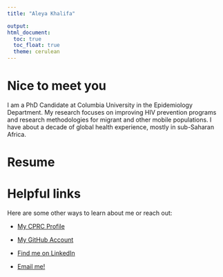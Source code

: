```yaml
---
title: "Aleya Khalifa"

output: 
html_document:
  toc: true
  toc_float: true
  theme: cerulean
---
```


# Nice to meet you

I am a PhD Candidate at Columbia University in the Epidemiology Department. My research focuses on improving HIV prevention programs and research methodologies for migrant and other mobile populations. I have about a decade of global health experience, mostly in sub-Saharan Africa.

# Resume


# Helpful links

Here are some other ways to learn about me or reach out:

* [My CPRC Profile](https://cprc.columbia.edu/directory/aleya-khalifa)

* [My GitHub Account](https://github.com/aleyakhalifa)

* [Find me on LinkedIn](https://www.linkedin.com/in/aleya-khalifa-0b959b69/)

* [Email me!](mailto:ak4598@cumc.columbia.edu)




